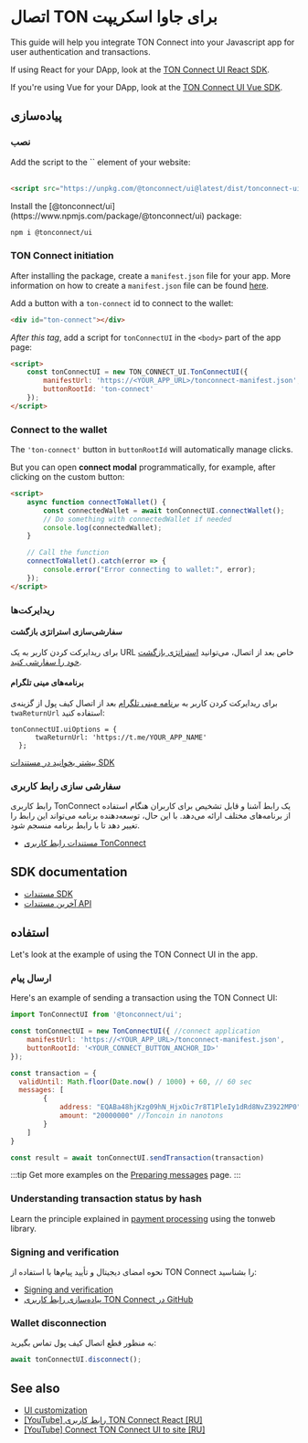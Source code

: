 

# اتصال TON برای جاوا اسکریپت

This guide will help you integrate TON Connect into your Javascript app for user authentication and transactions.

If using React for your DApp, look at the [TON Connect UI React SDK](/v3/guidelines/ton-connect/frameworks/react).

If you're using Vue for your DApp, look at the [TON Connect UI Vue SDK](/v3/guidelines/ton-connect/frameworks/vue).

## پیاده‌سازی

### نصب

<Tabs groupId="Installation">
  <TabItem value="CDN" label="CDN">
Add the script to the `<HEAD>` element of your website:
    <br/>
    <br/>

```html
<script src="https://unpkg.com/@tonconnect/ui@latest/dist/tonconnect-ui.min.js"></script>
```

</TabItem>
  <TabItem value="NPM" label="NPM">
   Install the [@tonconnect/ui](https://www.npmjs.com/package/@tonconnect/ui) package:

```bash npm2yarn
npm i @tonconnect/ui
```

</TabItem>
</Tabs>

### TON Connect initiation

After installing the package, create a `manifest.json` file for your app.
More information on how to create a `manifest.json` file can be found [here](/v3/guidelines/ton-connect/guidelines/creating-manifest).

Add a button with a `ton-connect` id to connect to the wallet:

```html
<div id="ton-connect"></div>
```

_After this tag_, add a script for `tonConnectUI` in the `<body>` part of the app page:

```html
<script>
    const tonConnectUI = new TON_CONNECT_UI.TonConnectUI({
        manifestUrl: 'https://<YOUR_APP_URL>/tonconnect-manifest.json',
        buttonRootId: 'ton-connect'
    });
</script>
```

### Connect to the wallet

The `'ton-connect'` button in `buttonRootId` will automatically manage clicks.

But you can open **connect modal** programmatically, for example, after clicking on the custom button:

```html
<script>
    async function connectToWallet() {
        const connectedWallet = await tonConnectUI.connectWallet();
        // Do something with connectedWallet if needed
        console.log(connectedWallet);
    }

    // Call the function
    connectToWallet().catch(error => {
        console.error("Error connecting to wallet:", error);
    });
</script>
```

### ریدایرکت‌ها

#### سفارشی‌سازی استراتژی بازگشت

برای ریدایرکت کردن کاربر به یک URL خاص بعد از اتصال، می‌توانید [استراتژی بازگشت خود را سفارشی کنید](https://github.com/ton-connect/sdk/tree/main/packages/ui#add-the-return-strategy).

#### برنامه‌های مینی تلگرام

برای ریدایرکت کردن کاربر به [برنامه مینی تلگرام](/v3/guidelines/dapps/tma/overview) بعد از اتصال کیف پول از گزینه‌ی `twaReturnUrl` استفاده کنید:

```tsx
tonConnectUI.uiOptions = {
      twaReturnUrl: 'https://t.me/YOUR_APP_NAME'
  };
```

[بیشتر بخوانید در مستندات SDK](https://github.com/ton-connect/sdk/tree/main/packages/ui#use-inside-twa-telegram-web-app)

### سفارشی سازی رابط کاربری

رابط کاربری TonConnect یک رابط آشنا و قابل تشخیص برای کاربران هنگام استفاده از برنامه‌های مختلف ارائه می‌دهد. با این حال، توسعه‌دهنده برنامه می‌تواند این رابط را تغییر دهد تا با رابط برنامه منسجم شود.

- [مستندات رابط کاربری TonConnect](https://github.com/ton-connect/sdk/tree/main/packages/ui#ui-customisation)

## SDK documentation

- [مستندات SDK](https://github.com/ton-connect/sdk/blob/main/packages/ui/README.md)
- [آخرین مستندات API](https://ton-connect.github.io/sdk/modules/_tonconnect_ui.html)

## استفاده

Let's look at the example of using the TON Connect UI in the app.

### ارسال پیام

Here's an example of sending a transaction using the TON Connect UI:

```js
import TonConnectUI from '@tonconnect/ui';

const tonConnectUI = new TonConnectUI({ //connect application
    manifestUrl: 'https://<YOUR_APP_URL>/tonconnect-manifest.json',
    buttonRootId: '<YOUR_CONNECT_BUTTON_ANCHOR_ID>'
});

const transaction = {
  validUntil: Math.floor(Date.now() / 1000) + 60, // 60 sec
  messages: [
        {
            address: "EQABa48hjKzg09hN_HjxOic7r8T1PleIy1dRd8NvZ3922MP0", // destination address
            amount: "20000000" //Toncoin in nanotons
        }
    ]
}

const result = await tonConnectUI.sendTransaction(transaction)
```

:::tip
Get more examples on the [Preparing messages](/v3/guidelines/ton-connect/guidelines/preparing-messages) page.
:::

### Understanding transaction status by hash

Learn the principle explained in [payment processing](/v3/guidelines/dapps/asset-processing/payments-processing#check-contracts-transactions) using the tonweb library.

### Signing and verification

نحوه امضای دیجیتال و تأیید پیام‌ها با استفاده از TON Connect را بشناسید:

- [Signing and verification](/v3/guidelines/ton-connect/guidelines/verifying-signed-in-users)
- [پیاده‌سازی رابط کاربری TON Connect در GitHub](https://github.com/ton-connect/sdk/tree/main/packages/ui#add-connect-request-parameters-ton_proof)

### Wallet disconnection

به منظور قطع اتصال کیف پول تماس بگیرید:

```js
await tonConnectUI.disconnect();
```

## See also

- [UI customization](https://github.com/ton-connect/sdk/tree/main/packages/ui#ui-customisation)
- [[YouTube] رابط کاربری TON Connect React [RU]](https://youtu.be/wIMbkJHv0Fs?list=PLyDBPwv9EPsCJ226xS5_dKmXXxWx1CKz_&t=1747)
- [[YouTube] Connect TON Connect UI to site [RU]](https://www.youtube.com/watch?v=HUQ1DPfFxG4&list=PLyDBPwv9EPsAIWi8vgic9kiV3KF_wvIcz&index=4)

<Feedback />

